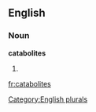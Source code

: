 ==English==

===Noun===
'''catabolites'''

# {{plural of|[[catabolite]]}}

[[Category:English plurals]]

[[fr:catabolites]]